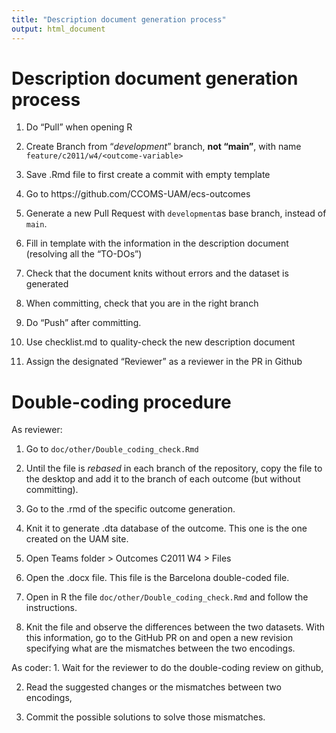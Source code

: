 ```yaml
---
title: "Description document generation process"
output: html_document
---
```


# Description document generation process

1.   Do "Pull" when opening R

2.   Create Branch from "*development*" branch, **not "main"**, with name
     `feature/c2011/w4/<outcome-variable>`

3.   Save .Rmd file to first create a commit with empty template

4.   Go to https://github.com/CCOMS-UAM/ecs-outcomes

5.   Generate a new Pull Request with `development`as base branch,
     instead of `main`.
     
6.   Fill in template with the information in the description document
     (resolving all the "TO-DOs")

7.   Check that the document knits without errors and the dataset is generated

8.   When committing, check that you are in the right branch

9.   Do "Push" after committing.

10.  Use checklist.md to quality-check the new description document

11.  Assign the designated "Reviewer" as a reviewer in the PR in Github

# Double-coding procedure

As reviewer:

1. Go to `doc/other/Double_coding_check.Rmd`

2. Until the file is _rebased_ in each branch of the repository, copy the file 
   to the desktop and add it to the branch of each outcome (but without committing). 
   
3. Go to the .rmd of the specific outcome generation.

4. Knit it to generate .dta database of the outcome. This one is the one created
   on the UAM site. 
   
5. Open Teams folder > Outcomes C2011 W4 > Files

6. Open the <OUTCOME> .docx file. This file is the Barcelona double-coded file. 
 
7. Open in R the file `doc/other/Double_coding_check.Rmd` and follow the instructions.
     
8. Knit the file and observe the differences between the two datasets. 
   With this information, go to the GitHub PR on <OUTCOME> and open a new revision 
   specifying what are the mismatches between the two encodings. 

As coder:
1. Wait for the reviewer to do the double-coding review on github,
     
2. Read the suggested changes or the mismatches between two encodings,
     
3. Commit the possible solutions to solve those mismatches. 

